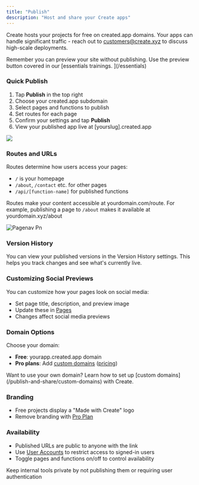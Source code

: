 ```yaml
---
title: "Publish"
description: "Host and share your Create apps"
---
```


Create hosts your projects for free on created.app domains. Your apps can handle significant traffic - reach out to [customers@create.xyz](mailto:customers@create.xyz) to discuss high-scale deployments.

<Tip>
  Remember you can preview your site without publishing. Use the preview button covered in our [essentials trainings. ](/essentials)
</Tip>

### Quick Publish

1. Tap **Publish** in the top right
2. Choose your created.app subdomain
3. Select pages and functions to publish
4. Set routes for each page
5. Confirm your settings and tap **Publish**
6. View your published app live at [yourslug].created.app

![](/images/publish/modal.png)

### Routes and URLs

Routes determine how users access your pages:

- `/` is your homepage
- `/about`, `/contact` etc. for other pages
- `/api/[function-name]` for published functions

Routes make your content accessible at yourdomain.com/route. For example, publishing a page to `/about` makes it available at yourdomain.xyz/about

![Pagenav Pn](/images/pagenav.png)

### Version History

You can view your published versions in the Version History settings. This helps you track changes and see what's currently live.

### Customizing Social Previews

You can customize how your pages look on social media:

- Set page title, description, and preview image
- Update these in [Pages](https://github.com/Create-Inc/docs/blob/main/getting-started/pages.md)
- Changes affect social media previews

### Domain Options

Choose your domain:

- **Free**: yourapp.created.app domain
- **Pro plans**: Add [custom domains](/publish-and-share/custom-domains) ([pricing](https://www.create.xyz/pricing))

<Info>
  Want to use your own domain? Learn how to set up [custom domains](/publish-and-share/custom-domains) with Create.
</Info>

### Branding

- Free projects display a "Made with Create" logo
- Remove branding with [Pro Plan](https://www.create.xyz/pricing)

### Availability

- Published URLs are public to anyone with the link
- Use [User Accounts](/builder/user-accounts) to restrict access to signed-in users
- Toggle pages and functions on/off to control availability

<Warn>
  Keep internal tools private by not publishing them or requiring user authentication
</Warn>